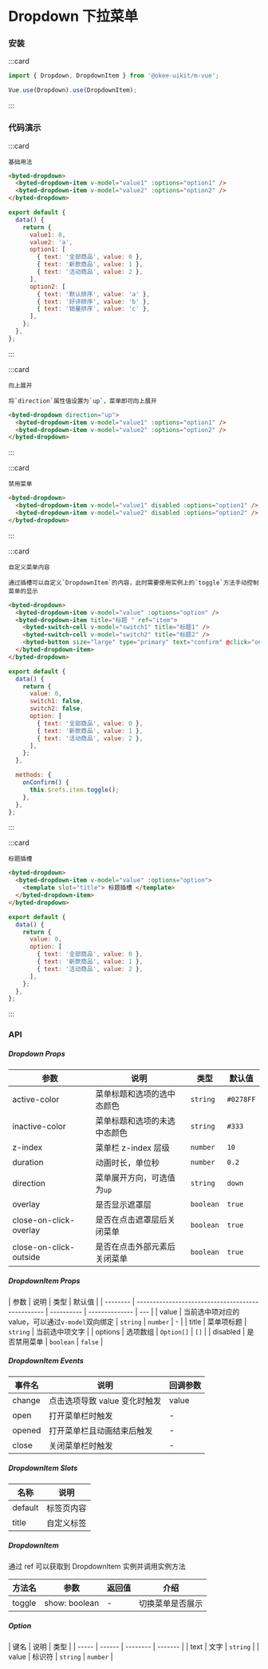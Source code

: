 # Dropdown 下拉菜单

### 安装

:::card

```javascript
import { Dropdown, DropdownItem } from '@okee-uikit/m-vue';

Vue.use(Dropdown).use(DropdownItem);
```

:::

### 代码演示

:::card

```topic
基础用法
```

```html
<byted-dropdown>
  <byted-dropdown-item v-model="value1" :options="option1" />
  <byted-dropdown-item v-model="value2" :options="option2" />
</byted-dropdown>
```

```javascript
export default {
  data() {
    return {
      value1: 0,
      value2: 'a',
      option1: [
        { text: '全部商品', value: 0 },
        { text: '新款商品', value: 1 },
        { text: '活动商品', value: 2 },
      ],
      option2: [
        { text: '默认排序', value: 'a' },
        { text: '好评排序', value: 'b' },
        { text: '销量排序', value: 'c' },
      ],
    };
  },
};
```

:::

:::card

```topic
向上展开
```

```desc
将`direction`属性值设置为`up`，菜单即可向上展开
```

```html
<byted-dropdown direction="up">
  <byted-dropdown-item v-model="value1" :options="option1" />
  <byted-dropdown-item v-model="value2" :options="option2" />
</byted-dropdown>
```

:::

:::card

```topic
禁用菜单
```

```html
<byted-dropdown>
  <byted-dropdown-item v-model="value1" disabled :options="option1" />
  <byted-dropdown-item v-model="value2" disabled :options="option2" />
</byted-dropdown>
```

:::

:::card

```topic
自定义菜单内容
```

```desc
通过插槽可以自定义`DropdownItem`的内容，此时需要使用实例上的`toggle`方法手动控制菜单的显示
```

```html
<byted-dropdown>
  <byted-dropdown-item v-model="value" :options="option" />
  <byted-dropdown-item title="标题 " ref="item">
    <byted-switch-cell v-model="switch1" title="标题1" />
    <byted-switch-cell v-model="switch2" title="标题2" />
    <byted-button size="large" type="primary" text="confirm" @click="onConfirm" />
  </byted-dropdown-item>
</byted-dropdown>
```

```javascript
export default {
  data() {
    return {
      value: 0,
      switch1: false,
      switch2: false,
      option: [
        { text: '全部商品', value: 0 },
        { text: '新款商品', value: 1 },
        { text: '活动商品', value: 2 },
      ],
    };
  },

  methods: {
    onConfirm() {
      this.$refs.item.toggle();
    },
  },
};
```

:::

:::card

```topic
标题插槽
```

```html
<byted-dropdown>
  <byted-dropdown-item v-model="value" :options="option">
    <template slot="title"> 标题插槽 </template>
  </byted-dropdown-item>
</byted-dropdown>
```

```javascript
export default {
  data() {
    return {
      value: 0,
      option: [
        { text: '全部商品', value: 0 },
        { text: '新款商品', value: 1 },
        { text: '活动商品', value: 2 },
      ],
    };
  },
};
```

:::

### API

##### Dropdown Props

| 参数                   | 说明                         | 类型      | 默认值    |
| ---------------------- | ---------------------------- | --------- | --------- |
| active-color           | 菜单标题和选项的选中态颜色   | `string`  | `#0278FF` |
| inactive-color         | 菜单标题和选项的未选中态颜色 | `string`  | `#333`    |
| z-index                | 菜单栏 z-index 层级          | `number`  | `10`      |
| duration               | 动画时长，单位秒             | `number`  | `0.2`     |
| direction              | 菜单展开方向，可选值为`up`   | `string`  | `down`    |
| overlay                | 是否显示遮罩层               | `boolean` | `true`    |
| close-on-click-overlay | 是否在点击遮罩层后关闭菜单   | `boolean` | `true`    |
| close-on-click-outside | 是否在点击外部元素后关闭菜单 | `boolean` | `true`    |

##### DropdownItem Props

| 参数     | 说明                                              | 类型       | 默认值         |
| -------- | ------------------------------------------------- | ---------- | -------------- | --- |
| value    | 当前选中项对应的 value，可以通过`v-model`双向绑定 | `string` &#124; `number` | -   |
| title    | 菜单项标题                                        | `string`   | 当前选中项文字 |
| options  | 选项数组                                          | `Option[]` | `[]`           |
| disabled | 是否禁用菜单                                      | `boolean`  | `false`        |

##### DropdownItem Events

| 事件名 | 说明                          | 回调参数 |
| ------ | ----------------------------- | -------- |
| change | 点击选项导致 value 变化时触发 | value    |
| open   | 打开菜单栏时触发              | -        |
| opened | 打开菜单栏且动画结束后触发    | -        |
| close  | 关闭菜单栏时触发              | -        |

##### DropdownItem Slots

| 名称    | 说明       |
| ------- | ---------- |
| default | 标签页内容 |
| title   | 自定义标签 |

##### DropdownItem

通过 ref 可以获取到 DropdownItem 实例并调用实例方法

| 方法名 | 参数          | 返回值 | 介绍             |
| ------ | ------------- | ------ | ---------------- |
| toggle | show: boolean | -      | 切换菜单是否展示 |

##### Option

| 键名  | 说明   | 类型     |
| ----- | ------ | -------- | ------- |
| text  | 文字   | `string` |
| value | 标识符 | `string` &#124; `number` |
